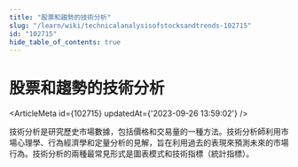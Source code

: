 ```yaml
---
title: "股票和趨勢的技術分析"
slug: "/learn/wiki/technicalanalysisofstocksandtrends-102715"
id: "102715"
hide_table_of_contents: true
---
```



# 股票和趨勢的技術分析

<ArticleMeta id={102715} updatedAt={'2023-09-26 13:59:02'} />
<div className='border-solid border-b border-t-0 my-4 border-[var(--ifm-color-gray-300)]' />

技術分析是研究歷史市場數據，包括價格和交易量的一種方法。技術分析師利用市場心理學、行為經濟學和定量分析的見解，旨在利用過去的表現來預測未來的市場行為。技術分析的兩種最常見形式是圖表模式和技術指標（統計指標）。
